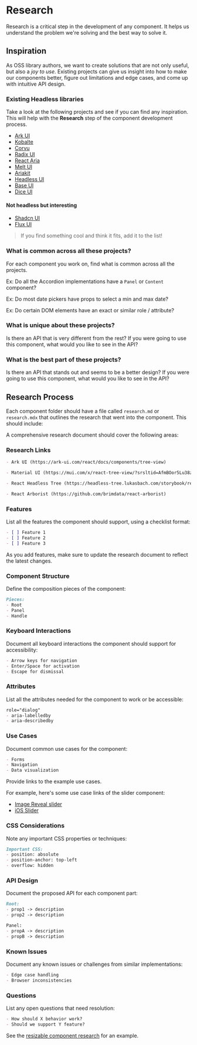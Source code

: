 # Research

Research is a critical step in the development of any component. It helps us understand the problem we're solving and the best way to solve it.

## Inspiration 

As OSS library authors, we want to create solutions that are not only useful, but also a *joy to use*. Existing projects can give us insight into how to make our components better, figure out limitations and edge cases, and come up with intuitive API design.

### Existing Headless libraries

Take a look at the following projects and see if you can find any inspiration. This will help with the **Research** step of the component development process.

- [Ark UI](https://ark-ui.com/)
- [Kobalte](https://kobalte.dev/)
- [Corvu](https://corvu.dev/)
- [Radix UI](https://www.radix-ui.com/primitives)
- [React Aria](https://react-spectrum.adobe.com/react-aria/index.html)
- [Melt UI](https://next.melt-ui.com/guides/installation)
- [Ariakit](https://ariakit.org/)
- [Headless UI](https://headlessui.com/)
- [Base UI](https://base-ui.com/)
- [Dice UI](https://www.diceui.com/)

#### Not headless but interesting

- [Shadcn UI](https://ui.shadcn.com/)
- [Flux UI](https://fluxui.dev/)

> If you find something cool and think it fits, add it to the list!


### What is common across all these projects?


For each component you work on, find what is common across all the projects.

Ex: Do all the Accordion implementations have a `Panel` or `Content` component?

Ex: Do most date pickers have props to select a min and max date?

Ex: Do certain DOM elements have an exact or similar role / attribute?

### What is unique about these projects?

Is there an API that is very different from the rest? If you were going to use this component, what would you like to see in the API?

### What is the best part of these projects?

Is there an API that stands out and seems to be a better design? If you were going to use this component, what would you like to see in the API?





## Research Process

Each component folder should have a file called `research.md` or `research.mdx` that outlines the research that went into the component. This should include:

A comprehensive research document should cover the following areas:

### Research Links

```md
- Ark UI (https://ark-ui.com/react/docs/components/tree-view)

- Material UI (https://mui.com/x/react-tree-view/?srsltid=AfmBOor5Lu38zUPxWS633qeArjpzz9IK_DuLrAtQxqsjy33VUa5EyI3l)

- React Headless Tree (https://headless-tree.lukasbach.com/storybook/react/index.html?path=/story/react-async-data-loading--async-data-loading)

- React Arborist (https://github.com/brimdata/react-arborist)
```

### Features

List all the features the component should support, using a checklist format:

```md
- [ ] Feature 1
- [ ] Feature 2
- [ ] Feature 3
```

As you add features, make sure to update the research document to reflect the latest changes.

### Component Structure

Define the composition pieces of the component:

```md
Pieces:
- Root
- Panel
- Handle
```

### Keyboard Interactions

Document all keyboard interactions the component should support for accessibility:

```md
- Arrow keys for navigation
- Enter/Space for activation
- Escape for dismissal
```

### Attributes

List all the attributes needed for the component to work or be accessible:

```md
role="dialog"
- aria-labelledby
- aria-describedby
```

### Use Cases

Document common use cases for the component:

```md
- Forms
- Navigation
- Data visualization
```

Provide links to the example use cases.

For example, here's some use case links of the slider component:

- [Image Reveal slider](https://examples.motion.dev/js/image-reveal-slider)
- [iOS Slider](https://examples.motion.dev/js/ios-slider)

### CSS Considerations

Note any important CSS properties or techniques:

```md
Important CSS:
- position: absolute
- position-anchor: top-left
- overflow: hidden
```

### API Design

Document the proposed API for each component part:

```md
Root:
- prop1 -> description
- prop2 -> description

Panel:
- propA -> description
- propB -> description
```

### Known Issues

Document any known issues or challenges from similar implementations:

```md
- Edge case handling
- Browser inconsistencies
```

### Questions

List any open questions that need resolution:

```md
- How should X behavior work?
- Should we support Y feature?
```

See the [resizable component research](https://github.com/kunai-consulting/qwik-design-system/blob/main/libs/components/src/resizable/research.mdx) for an example.